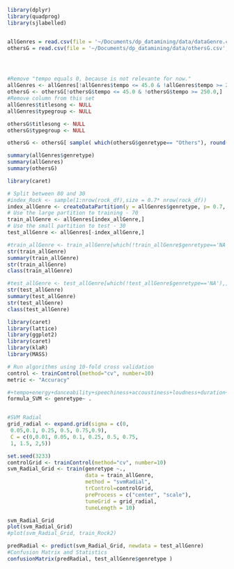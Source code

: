 ```r
library(dplyr)
library(quadprog)
library(sjlabelled)


allGenres = read.csv(file = '~/Documents/dp_datamining/data/dataGenre.csv', header = TRUE, na.strings = "?")
othersG = read.csv(file = '~/Documents/dp_datamining/data/othersG.csv', sep = ";", header = TRUE, na.strings = "?")




#Remove "tempo equals 0, because is not relevante for now."
allGenres <- allGenres[!allGenres$tempo <= 45.0 & !allGenres$tempo >= 250.0,]
othersG <- othersG[!othersG$tempo <= 45.0 & !othersG$tempo >= 250.0,]
#Remove column from this set
allGenres$titlesong <- NULL
allGenres$typegroup <- NULL

othersG$titlesong <- NULL
othersG$typegroup <- NULL

othersG <- othersG[ sample( which(othersG$genretype== "Others"), round(0.05*length(which(othersG$genretype== "Others")))), ]

summary(allGenres$genretype)
summary(allGenres)
summary(othersG)

```

```r
library(caret)

# Split between 80 and 30
#index_Rock <- sample(1:nrow(rock_df),size = 0.7* nrow(rock_df))
index_allGenre <- createDataPartition(y = allGenres$genretype, p= 0.7, list = FALSE)
# Use the large partition to training - 70
train_allGenre <- allGenres[index_allGenre,]
# Use the small partition to test - 30
test_allGenre <- allGenres[-index_allGenre,]

#train_allGenre <- train_allGenre[which(!train_allGenre$genretype=='NA'),]
str(train_allGenre)
summary(train_allGenre)
str(train_allGenre)
class(train_allGenre)

#test_allGenre <- test_allGenre[which(!test_allGenre$genretype=='NA'),]
str(test_allGenre)
summary(test_allGenre)
str(test_allGenre)
class(test_allGenre)
```

```r
library(caret)
library(lattice)
library(ggplot2)
library(caret)
library(klaR)
library(MASS)

# Run algorithms using 10-fold cross validation
control <- trainControl(method="cv", number=10)
metric <- "Accuracy"

#+tempo+energy+danceability+speechiness+accoustiness+loudness+duration+valence+instrumentalness
formula_SVM <- genretype~ .


#SVM Radial 
grid_radial <- expand.grid(sigma = c(0,
 0.05,0.1, 0.25, 0.5, 0.75,0.9),
 C = c(0,0.01, 0.05, 0.1, 0.25, 0.5, 0.75,
 1, 1.5, 2,5))

set.seed(3233)
controlGrid <- trainControl(method="cv", number=10)
svm_Radial_Grid <- train(genretype ~.,
                         data = train_allGenre,
                         method = "svmRadial",
                         trControl=controlGrid,
                         preProcess = c("center", "scale"),
                         tuneGrid = grid_radial,
                         tuneLength = 10)

svm_Radial_Grid
plot(svm_Radial_Grid)
#plot(svm_Radial_Grid, train_Rock2)
```
```r
predRadial <- predict(svm_Radial_Grid, newdata = test_allGenre)
#Confusion Matrix and Statistics
confusionMatrix(predRadial, test_allGenre$genretype )

```


